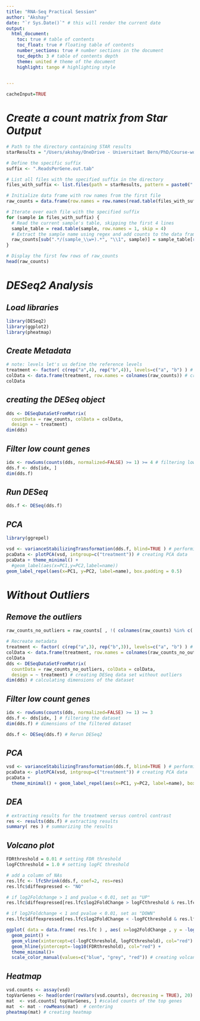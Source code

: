```yaml
---
title: "RNA-Seq Practical Session"
author: "Akshay"
date: "`r Sys.Date()`" # this will render the current date
output: 
  html_document:
    toc: true # table of contents
    toc_float: true # floating table of contents
    number_sections: true # number sections in the document
    toc_depth: 3 # table of contents depth
    theme: united # theme of the document
    highlight: tango # highlighting style

  
---
```


```r
cacheInput=TRUE
```
# *Create a count matrix from Star Output*

```r
# Path to the directory containing STAR results
starResults = "/Users/akshay/OneDrive - Universitaet Bern/PhD/Course-work/Aii's_course/RNA-Seq-Practical_Session/StarMap/"

# Define the specific suffix
suffix <- ".ReadsPerGene.out.tab"

# List all files with the specified suffix in the directory
files_with_suffix <- list.files(path = starResults, pattern = paste0(".*", suffix, "$"), full.names = TRUE)

# Initialize data frame with row names from the first file
raw_counts = data.frame(row.names = row.names(read.table(files_with_suffix[1], row.names = 1, skip = 4)))

# Iterate over each file with the specified suffix
for (sample in files_with_suffix) {
  # Read the current sample's table, skipping the first 4 lines
  sample_table = read.table(sample, row.names = 1, skip = 4)
  # Extract the sample name using regex and add counts to the data frame
  raw_counts[sub(".*/(sample_\\w+).*", "\\1", sample)] = sample_table[row.names(raw_counts), "V2"]
}

# Display the first few rows of raw_counts
head(raw_counts)
```


# *DESeq2 Analysis*
## *Load libraries*

```r
library(DESeq2)
library(ggplot2) 
library(pheatmap) 
```

## *Create Metadata*

```r
# note: levels let's us define the reference levels
treatment <- factor( c(rep("a",4), rep("b",4)), levels=c("a", "b") ) # creating factors for treatment
colData <- data.frame(treatment, row.names = colnames(raw_counts)) # creating column data
colData
```

## *creating the DESeq object*
```r
dds <- DESeqDataSetFromMatrix(
  countData = raw_counts, colData = colData, 
  design = ~ treatment) 
dim(dds) 
```

## *Filter low count genes*

```r
idx <- rowSums(counts(dds, normalized=FALSE) >= 1) >= 4 # filtering low count genes
dds.f <- dds[idx, ] 
dim(dds.f) 
```



## *Run DESeq*
```r
dds.f <- DESeq(dds.f) 
```


## *PCA*
```r
library(ggrepel)

vsd <- varianceStabilizingTransformation(dds.f, blind=TRUE ) # performing PCA plot of the samples
pcaData <- plotPCA(vsd, intgroup=c("treatment")) # creating PCA data
pcaData + theme_minimal() + 
  #geom_label(aes(x=PC1,y=PC2,label=name))
geom_label_repel(aes(x=PC1, y=PC2, label=name), box.padding = 0.5)
```



<!-- ## *DEA* -->
<!-- ```{r echo=TRUE, fig.align="center", fig.height=10, fig.width=10, message=FALSE, warning=FALSE, cache=cacheInput, dpi=1000} -->
<!-- res <- results(dds.f) # performing DEA -->
<!-- summary( res ) # summarizing the results -->
<!-- ``` -->

# *Without Outliers*

## *Remove the outliers*
```r
raw_counts_no_outliers = raw_counts[ , !( colnames(raw_counts) %in% c('sample_a4','sample_b3') ) ] # filtering outliers

# Recreate metadata
treatment <- factor( c(rep("a",3), rep("b",3)), levels=c("a", "b") ) # creating factors for treatment
colData <- data.frame(treatment, row.names = colnames(raw_counts_no_outliers)) # creating column data
colData 
dds <- DESeqDataSetFromMatrix(
  countData = raw_counts_no_outliers, colData = colData, 
  design = ~ treatment) # creating DESeq data set without outliers
dim(dds) # calculating dimensions of the dataset
```

## *Filter low count genes*
```r

idx <- rowSums(counts(dds, normalized=FALSE) >= 1) >= 3 
dds.f <- dds[idx, ] # filtering the dataset
dim(dds.f) # dimensions of the filtered dataset

dds.f <- DESeq(dds.f) # Rerun DESeq2
```
## *PCA*
```r
vsd <- varianceStabilizingTransformation(dds.f, blind=TRUE ) # performing PCA plot of the samples
pcaData <- plotPCA(vsd, intgroup=c("treatment")) # creating PCA data
pcaData + 
  theme_minimal() + geom_label_repel(aes(x=PC1, y=PC2, label=name), box.padding = 0.5)
```


## *DEA*
```r
# extracting results for the treatment versus control contrast
res <- results(dds.f) # extracting results
summary( res ) # summarizing the results
```


## *Volcano plot*
```r

FDRthreshold = 0.01 # setting FDR threshold
logFCthreshold = 1.0 # setting logFC threshold

# add a column of NAs
res.lfc <- lfcShrink(dds.f, coef=2, res=res)
res.lfc$diffexpressed <- "NO"

# if log2Foldchange > 1 and pvalue < 0.01, set as "UP" 
res.lfc$diffexpressed[res.lfc$log2FoldChange > logFCthreshold & res.lfc$padj < FDRthreshold] <- "UP"

# if log2Foldchange < 1 and pvalue < 0.01, set as "DOWN"
res.lfc$diffexpressed[res.lfc$log2FoldChange < -logFCthreshold & res.lfc$padj < FDRthreshold] <- "DOWN"

ggplot( data = data.frame( res.lfc ) , aes( x=log2FoldChange , y = -log10(padj) , col =diffexpressed ) ) + 
  geom_point() + 
  geom_vline(xintercept=c(-logFCthreshold, logFCthreshold), col="red") +
  geom_hline(yintercept=-log10(FDRthreshold), col="red") + 
  theme_minimal()+
  scale_color_manual(values=c("blue", "grey", "red")) # creating volcano plot
```

## *Heatmap*
```r
vsd.counts <- assay(vsd)
topVarGenes <- head(order(rowVars(vsd.counts), decreasing = TRUE), 20)
mat  <- vsd.counts[ topVarGenes, ] #scaled counts of the top genes
mat  <- mat - rowMeans(mat)  # centering
pheatmap(mat) # creating heatmap
```
